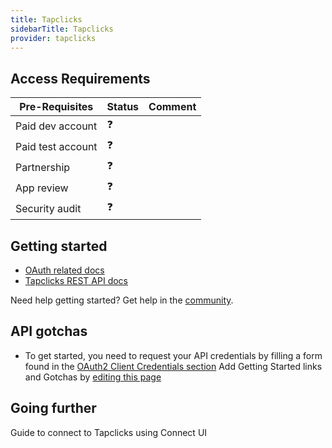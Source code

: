 ```yaml
---
title: Tapclicks
sidebarTitle: Tapclicks
provider: tapclicks
---
```



<Overview />
<PreBuiltTooling provider={providers[pageMetadata.provider]} />
<PreBuiltUseCases />

## Access Requirements
| Pre-Requisites | Status | Comment|
| - | - | - |
| Paid dev account | ❓ |  |
| Paid test account | ❓ |  |
| Partnership | ❓ | |
| App review | ❓ |  |
| Security audit | ❓ | |



## Getting started

-   [OAuth related docs](https://apidocs.tapclicks.com/v2/6.27/index.html#section/AUTHENTICATION)
-   [Tapclicks REST API docs](https://apidocs.tapclicks.com/v2/6.27/index.html)

<Tip>Need help getting started? Get help in the [community](https://nango.dev/slack).</Tip>

## API gotchas
-   To get started, you need to request your API credentials by filling a form found in the [OAuth2 Client Credentials section](https://apidocs.tapclicks.com/v2/6.27/index.html#section/AUTHENTICATION/oAuth2ClientCredentials)
<Note>Add Getting Started links and Gotchas by [editing this page](https://github.com/nangohq/nango/tree/master/docs-v2/integrations/all/tapclicks.mdx)</Note>

## Going further

<Card title="Connect to Tapclicks" icon="link" href="/integrations/all/tapclicks/connect" horizontal>
  Guide to connect to Tapclicks using Connect UI
</Card>


